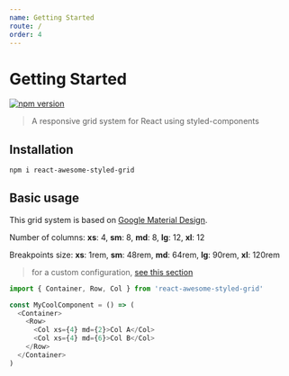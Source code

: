 ```yaml
---
name: Getting Started
route: /
order: 4
---
```

# Getting Started
[![npm version](https://badge.fury.io/js/react-awesome-styled-grid.svg)](https://www.npmjs.com/package/react-awesome-styled-grid)

> A responsive grid system for React using styled-components

## Installation

```bash
npm i react-awesome-styled-grid
```

## Basic usage

This grid system is based on [Google Material Design](https://material.io/design/layout/responsive-layout-grid.html). 

Number of columns: **xs**: 4, **sm**: 8, **md**: 8, **lg**: 12, **xl**: 12
  
Breakpoints size: **xs**: 1rem, **sm**: 48rem, **md**: 64rem, **lg**: 90rem, **xl**: 120rem

> for a custom configuration, [see this section](/custom)
  

```js
import { Container, Row, Col } from 'react-awesome-styled-grid'

const MyCoolComponent = () => (
  <Container>
    <Row>
      <Col xs={4} md={2}>Col A</Col>
      <Col xs={4} md={6}>Col B</Col>
    </Row>
  </Container>
)
```
